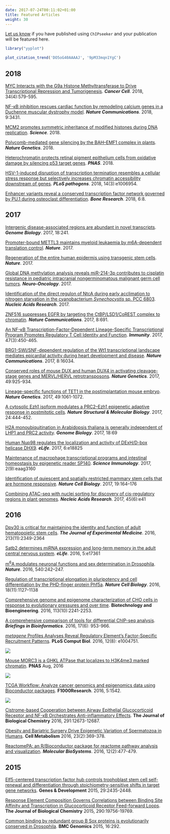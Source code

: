 ```yaml
---
date: 2017-07-24T00:11:02+01:00
title: Featured Articles
weight: 30
---
```



<link rel="stylesheet" href="https://guangchuangyu.github.io/css/academicons.min.css">
<link rel="stylesheet" href="https://guangchuangyu.github.io/css/font-awesome.min.css">


[Let us know](https://github.com/GuangchuangYu/featured_img) if you have published using `ChIPseeker` and your publication will be featured here.


```r
library("yyplot")

plot_citation_trend('DO5oG40AAAAJ', '9pM33mqn1YgC')
```

## <i class="fa fa-calendar"></i> 2018

[MYC Interacts with the G9a Histone Methyltransferase to Drive Transcriptional Repression and Tumorigenesis](https://doi.org/10.1016/j.ccell.2018.09.001).
**_Cancer Cell_**. 2018, 34(4):579-595.


[NF-κB inhibition rescues cardiac function by remodeling calcium genes in a Duchenne muscular dystrophy model](https://www.nature.com/articles/s41467-018-05910-1).
**_Nature Communications_**. 2018,  9:3431.


[MCM2 promotes symmetric inheritance of modified histones during DNA replication](https://doi.org/10.1126/science.aau0294).
**_Science_**. 2018.

[Polycomb-mediated gene silencing by the BAH–EMF1 complex in plants](https://www.nature.com/articles/s41588-018-0190-0).
**_Nature Genetics_**. 2018.

[Heterochromatin protects retinal pigment epithelium cells from oxidative damage by silencing p53 target genes](https://doi.org/10.1073/pnas.1715237115).
**_PNAS_**. 2018.


[HSV-1-induced disruption of transcription termination resembles a cellular stress response but selectively increases chromatin accessibility downstream of genes](http://journals.plos.org/plospathogens/article?id=10.1371/journal.ppat.1006954).
**_PLoS pathogens_**. 2018, 14(3):e1006954.

[Enhancer variants reveal a conserved transcription factor network governed by PU.1 during osteoclast differentiation](https://www.nature.com/articles/s41413-018-0011-1).
**_Bone Research_**. 2018, 6:8.


## <i class="fa fa-calendar"></i> 2017

[Intergenic disease-associated regions are abundant in novel transcripts](https://doi.org/10.1186/s13059-017-1363-3).
**_Genome Biology_**. 2017, 18:241.

[Promoter-bound METTL3 maintains myeloid leukaemia by m6A-dependent translation control](https://doi.org/10.1038/nature24678).
***Nature***. 2017.

[Regeneration of the entire human epidermis using transgenic stem cells](https://www.nature.com/articles/nature24487).
***Nature***. 2017.


[Global DNA methylation analysis reveals miR-214-3p contributes to cisplatin resistance in pediatric intracranial nongerminomatous malignant germ cell tumors](https://doi.org/10.1093/neuonc/nox186).
***Neuro-Oncology***. 2017.


[Identification of the direct regulon of NtcA during early acclimation to nitrogen starvation in the cyanobacterium *Synechocystis* sp. PCC 6803](https://doi.org/10.1093/nar/gkx860).
***Nucleic Acids Research***. 2017.


[ZNF516 suppresses EGFR by targeting the CtBP/LSD1/CoREST complex to chromatin](https://www.nature.com/articles/s41467-017-00702-5).
***Nature Communications***. 2017, 8:691.


[An NF-κB Transcription-Factor-Dependent Lineage-Specific Transcriptional Program Promotes Regulatory T Cell Identity and Function](http://www.sciencedirect.com/science/article/pii/S1074761317303680).
***Immunity***. 2017, 47(3):450-465.

[BRG1-SWI/SNF-dependent regulation of the Wt1 transcriptional landscape mediates epicardial activity during heart development and disease](https://doi.org/10.1038/ncomms16034).
***Nature Communications***. 2017, 8:16034.


[Conserved roles of mouse DUX and human DUX4 in activating cleavage-stage genes and MERVL/HERVL retrotransposons](http://www.nature.com/ng/journal/vaop/ncurrent/full/ng.3844.html). ***Nature Genetics***. 2017, 49:925-934.

[Lineage-specific functions of TET1 in the postimplantation mouse embryo](http://www.nature.com/ng/journal/vaop/ncurrent/full/ng.3868.html).
***Nature Genetics***. 2017, 49:1061-1072.

[A cytosolic Ezh1 isoform modulates a PRC2–Ezh1 epigenetic adaptive response in postmitotic cells](http://www.nature.com/nsmb/journal/vaop/ncurrent/full/nsmb.3392.html).
***Nature Structural & Molecular Biology***. 2017, 24:444-452.

[H2A monoubiquitination in Arabidopsis thaliana is generally independent of LHP1 and PRC2 activity](http://genomebiology.biomedcentral.com/articles/10.1186/s13059-017-1197-z).
***Genome Biology***. 2017, 18:69

[Human Nup98 regulates the localization and activity of DExH/D-box helicase DHX9](https://elifesciences.org/content/6/e18825). ***eLife***. 2017, 6:e18825

[Maintenance of macrophage transcriptional programs and intestinal homeostasis by epigenetic reader SP140](http://immunology.sciencemag.org/content/2/9/eaag3160). ***Science Immunology***. 2017, 2(9):eaag3160

[Identification of quiescent and spatially restricted mammary stem cells that are hormone responsive](http://www.nature.com/ncb/journal/vaop/ncurrent/full/ncb3471.html). ***Nature Cell Biology***. 2017, 19:164–176

[Combining ATAC-seq with nuclei sorting for discovery of cis-regulatory regions in plant genomes](http://dx.doi.org/10.1093/nar/gkw1179). ***Necleic Acids Research***. 2017, 45(6):e41


## <i class="fa fa-calendar"></i> 2016

[Dpy30 is critical for maintaining the identity and function of adult hematopoietic stem cells](http://jem.rupress.org/content/early/2016/09/14/jem.20160185.full). ***The Journal of Experimental Medicine***. 2016, 213(11):2349-2364

[Satb2 determines miRNA expression and long-term memory in the adult central nervous system](https://elifesciences.org/content/5/e17361). ***eLife***. 2016, 5:e17361

[m<sup>6</sup>A modulates neuronal functions and sex determination in Drosophila](http://www.nature.com/nature/journal/vaop/ncurrent/full/nature20568.html). ***Nature***. 2016, 540:242–247.

[Regulation of transcriptional elongation in pluripotency and cell differentiation by the PHD-finger protein Phf5a](http://www.nature.com/ncb/journal/vaop/ncurrent/full/ncb3424.html). ***Nature Cell Biology***. 2016, 18(11):1127–1138

[Comprehensive genome and epigenome characterization of CHO cells in response to evolutionary pressures and over time](http://dx.doi.org/10.1002/bit.25990). **Biotechnology and Bioengineering**. 2016, 113(10):2241-2253.

[A comprehensive comparison of tools for differential ChIP-seq analysis](http://dx.doi.org/10.1093/bib/bbv110). **_Briefings in Bioinformatics_**. 2016, 17(6): 953-966.

[*metagene* Profiles Analyses Reveal Regulatory Element’s Factor-Specific Recruitment Patterns](http://journals.plos.org/ploscompbiol/article?id=10.1371/journal.pcbi.1004751). **PLoS Comput Biol**.  2016, 12(8): e1004751.

![](https://guangchuangyu.github.io/featured_img/ChIPseeker/journal.pcbi.1004751.g003.PNG)

[Mouse MORC3 is a GHKL ATPase that localizes to H3K4me3 marked chromatin](http://dx.doi.org/10.1073/pnas.1609709113). **PNAS** Aug, 2016

![](https://guangchuangyu.github.io/featured_img/ChIPseeker/F9.large.jpg)

[TCGA Workflow: Analyze cancer genomics and epigenomics data using Bioconductor packages](http://f1000research.com/articles/5-1542/v1). **F1000Research**. 2016, 5:1542.

![](https://guangchuangyu.github.io/featured_img/ChIPseeker/heatmap2016.gif)

[Cistrome-based Cooperation between Airway Epithelial Glucocorticoid Receptor and NF-κB Orchestrates Anti-inflammatory Effects](http://dx.doi.org/10.1074/jbc.M116.721217). **The Journal of Biological Chemistry** 2016, 291:12673-12687.

[Obesity and Bariatric Surgery Drive Epigenetic Variation of Spermatozoa in Humans](http://dx.doi.org/10.1016/j.cmet.2015.11.004). **Cell Metabolism** 2016, 23(2):369-378.

[ReactomePA: an R/Bioconductor package for reactome pathway analysis and visualization](http://dx.doi.org/10.1039/C5MB00663E). __*Molecular BioSystems*__. 2016, 12(2):477-479.

## <i class="fa fa-calendar"></i> 2015

[Elf5-centered transcription factor hub controls trophoblast stem cell self-renewal and differentiation through stoichiometry-sensitive shifts in target gene networks](http://dx.doi.org/10.1101/gad.268821.115). **Genes & Development** 2015, 29:2435-2448.

[Response Element Composition Governs Correlations between Binding Site Affinity and Transcription in Glucocorticoid Receptor Feed-forward Loops](http://dx.doi.org/10.1074/jbc.M115.668558). **The Journal of Biological Chemistry** 2015, 290:19756-19769.

[Common binding by redundant group B Sox proteins is evolutionarily conserved in Drosophila](http://dx.doi.org/10.1186/s12864-015-1495-3). **BMC Genomics** 2015, 16:292.

